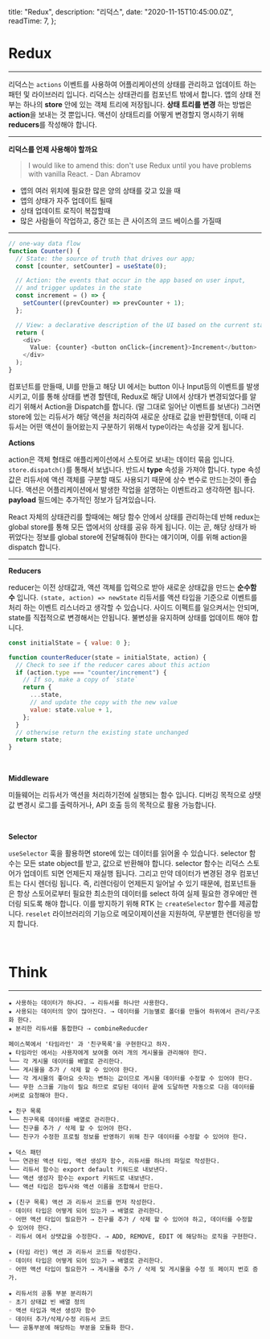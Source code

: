 
  title: "Redux",
  description: "리덕스",
  date: "2020-11-15T10:45:00.0Z",
  readTime: 7,
};


<div style={{ marginTop: "4rem", fontFamily: "Poppins, NotoSansKR-Thin, MalgunGothic", fontSize: '11pt', lineHeight: '22pt', letterSpacing: '.8px'}}>

<h1>Redux</h1>

<hr />

리덕스는 `actions` 이벤트를 사용하여 어플리케이션의 상태를 관리하고 업데이트 하는 패턴 및 라이브러리 입니다.
리덕스는 상태관리를 컴포넌트 밖에서 합니다. 앱의 상태 전부는 하나의 **store** 안에
있는 객체 트리에 저장됩니다. **상태 트리를 변경** 하는 방법은 **action**을 보내는 것 뿐입니다.
액션이 상태트리를 어떻게 변경할지 명시하기 위해 **reducers**를 작성해야 합니다.

<hr />

**리덕스를 언제 사용해야 할까요**

> I would like to amend this: don't use Redux until you have problems with vanilla React. - Dan Abramov

- 앱의 여러 위치에 필요한 많은 양의 상태를 갖고 있을 때
- 앱의 상태가 자주 업데이트 될때
- 상태 업데이트 로직이 복잡할때
- 많은 사람들이 작업하고, 중간 또는 큰 사이즈의 코드 베이스를 가질때

<hr />

<div className="blog-post">

```ts
// one-way data flow
function Counter() {
  // State: the source of truth that drives our app;
  const [counter, setCounter] = useState(0);

  // Action: the events that occur in the app based on user input,
  // and trigger updates in the state
  const increment = () => {
    setCounter((prevCounter) => prevCounter + 1);
  };

  // View: a declarative description of the UI based on the current state
  return (
    <div>
      Value: {counter} <button onClick={increment}>Increment</button>
    </div>
  );
}
```

</div>

<div className="think">
  컴포넌트를 만들때, UI를 만들고 해당 UI 에서는 button 이나 Input등의 이벤트를
  발생시키고, 이를 통해 상태를 변경 할텐데, Redux로 해당 UI에서 상태가
  변경되었다를 알리기 위해서 Action을 Dispatch를 합니다. (말 그대로 일어난
  이벤트를 보낸다) 그러면 store에 있는 리듀서가 해당 액션을 처리하여 새로운
  상태로 값을 반환할텐데, 이때 리듀서는 어떤 액션이 들어왔는지 구분하기 위해서
  type이라는 속성을 갖게 됩니다.
</div>

**Actions**

action은 객체 형태로 애플리케이션에서 스토어로 보내는 데이터 묶음 입니다. `store.dispatch()`를 통해서 보냅니다. 반드시 **type** 속성을 가져야 합니다.
type 속성값은 리듀서에 액션 객체를 구분할 때도 사용되기 때문에 상수 변수로 만드는것이 좋습니다. 액션은 어플리케이션에서 발생한 작업을 설명하는 이벤트라고 생각하면 됩니다.
**payload** 필드에는 추가적인 정보가 담겨있습니다.

<div className="think">
  React 자체의 상태관리를 할때에는 해당 함수 안에서 상태를 관리하는데 반해
  redux는 global store를 통해 모든 앱에서의 상태를 공유 하게 됩니다. 이는 곧,
  해당 상태가 바뀌었다는 정보를 global store에 전달해줘야 한다는 얘기이며, 이를
  위해 action을 dispatch 합니다.
</div>

<hr />

**Reducers**

reducer는 이전 상태값과, 액션 객체를 입력으로 받아 새로운 상태값을 만드는 **순수함수**
입니다. `(state, action) => newState` 리듀서를 액션 타입을 기준으로 이벤트를 처리 하는 이벤트 리스너라고 생각할 수 있습니다.
사이드 이펙트를 일으켜서는 안되며, state를 직접적으로 변경해서는 안됩니다. 불변성을 유지하며 상태를 업데이트 해야 합니다.

<div className="blog-post">

```js
const initialState = { value: 0 };

function counterReducer(state = initialState, action) {
  // Check to see if the reducer cares about this action
  if (action.type === "counter/increment") {
    // If so, make a copy of `state`
    return {
      ...state,
      // and update the copy with the new value
      value: state.value + 1,
    };
  }
  // otherwise return the existing state unchanged
  return state;
}
```

</div>

<br />

**Middleware**

미들웨어는 리듀서가 액션을 처리하기전에 실행되는 함수 입니다. 디버깅 목적으로 상탯값
변경시 로그를 출력하거나, API 호출 등의 목적으로 활용 가능합니다.

<br />

**Selector**

`useSelector` 훅을 활용하면 store에 있는 데이터를 읽어올 수 있습니다.
selector 함수는 모든 state object를 받고, 값으로 반환해야 합니다.
selector 함수는 리덕스 스토어가 업데이트 되면 언제든지 재실행 됩니다. 그리고 만약 데이터가 변경된 경우 컴포넌트는 다시 렌더링 됩니다.
즉, 리렌더링이 언제든지 일어날 수 있기 때문에, 컴포넌트들은 항상 스토어로부터 필요한 최소한의 데이터를 select 하여 실제 필요한 경우에만 렌더링 되도록 해야 합니다.
이를 방지하기 위해 RTK 는 `createSelector` 함수를 제공합니다. `reselet` 라이브러리의 기능으로 메모이제이션을 지원하여, 무분별한 렌더링을 방지 합니다.

<br />

# Think

<hr />

    ★ 사용하는 데이터가 하나다. ⇢ 리듀서를 하나만 사용한다.
    ★ 사용되는 데이터의 양이 많아진다. ⇢ 데이터를 기능별로 폴더를 만들어 하위에서 관리/구조화 한다.
    ★ 분리한 리듀서를 통합한다 ⇢ combineReducder

    페이스북에서 '타임라인' 과 '친구목록'을 구현한다고 하자.
    ★ 타임라인 에서는 사용자에게 보여줄 여러 개의 게시물을 관리해야 한다.
    └── 각 게시물 데이터를 배열로 관리한다.
    └── 게시물을 추가 / 삭제 할 수 있어야 한다.
    └── 각 게시물의 좋아요 숫자는 변하는 값이므로 게시물 데이터를 수정할 수 있어야 한다.
    └── 무한 스크롤 기능이 필요 하므로 로딩된 데이터 끝에 도달하면 자동으로 다음 데이터를 서버로 요청해야 한다.

    ★ 친구 목록
    └── 친구목록 데이터를 배열로 관리한다.
    └── 친구를 추가 / 삭제 할 수 있어야 한다.
    └── 친구가 수정한 프로필 정보를 반영하기 위해 친구 데이터를 수정할 수 있어야 한다.

    ★ 덕스 패턴
    └── 연관된 액션 타입, 액션 생성자 함수, 리듀서를 하나의 파일로 작성한다.
    └── 리듀서 함수는 export default 키워드로 내보낸다.
    └── 액션 생성자 함수는 export 키워드로 내보낸다.
    └── 액션 타입은 접두사와 액션 이름을 조합해서 만든다.

    ★ (친구 목록) 액션 과 리듀서 코드를 먼저 작성한다.
    ◦ 데이터 타입은 어떻게 되어 있는가 ⇢ 배열로 관리한다.
    ◦ 어떤 액션 타입이 필요한가 ⇢ 친구를 추가 / 삭제 할 수 있어야 하고, 데이터를 수정할 수 있어야 한다.
    ◦ 리듀서 에서 상탯값을 수정한다. ⇢ ADD, REMOVE, EDIT 에 해당하는 로직을 구현한다.

    ★ (타임 라인) 액션 과 리듀서 코드를 작성한다.
    ◦ 데이터 타입은 어떻게 되어 있는가 ⇢ 배열로 관리한다.
    ◦ 어떤 액션 타입이 필요한가 ⇢ 게시물을 추가 / 삭제 및 게시물을 수정 또 페이지 번호 증가.

    ★ 리듀서의 공통 부분 분리하기
    ◦ 초기 상태값 빈 배열 정의
    ◦ 액션 타입과 액션 생성자 함수
    ◦ 데이터 추가/삭제/수정 리듀서 코드
    └── 공통부분에 해당하는 부분을 모듈화 한다.

<br />

</div>
